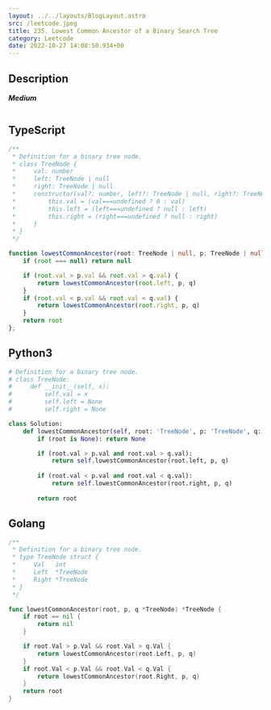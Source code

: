 ```yaml
---
layout: ../../layouts/BlogLayout.astro 
src: /leetcode.jpeg
title: 235. Lowest Common Ancestor of a Binary Search Tree
category: Leetcode 
date: 2022-10-27 14:08:50.934+00 
---
```



## Description
***Medium***
```
```

## TypeScript
```typescript
/**
 * Definition for a binary tree node.
 * class TreeNode {
 *     val: number
 *     left: TreeNode | null
 *     right: TreeNode | null
 *     constructor(val?: number, left?: TreeNode | null, right?: TreeNode | null) {
 *         this.val = (val===undefined ? 0 : val)
 *         this.left = (left===undefined ? null : left)
 *         this.right = (right===undefined ? null : right)
 *     }
 * }
 */

function lowestCommonAncestor(root: TreeNode | null, p: TreeNode | null, q: TreeNode | null): TreeNode | null {
    if (root === null) return null

    if (root.val > p.val && root.val > q.val) {
        return lowestCommonAncestor(root.left, p, q)
    }
    if (root.val < p.val && root.val < q.val) {
        return lowestCommonAncestor(root.right, p, q)
    }
    return root
};
```
## Python3
```python
# Definition for a binary tree node.
# class TreeNode:
#     def __init__(self, x):
#         self.val = x
#         self.left = None
#         self.right = None

class Solution:
    def lowestCommonAncestor(self, root: 'TreeNode', p: 'TreeNode', q: 'TreeNode') -> 'TreeNode':
        if (root is None): return None

        if (root.val > p.val and root.val > q.val):
            return self.lowestCommonAncestor(root.left, p, q)
        
        if (root.val < p.val and root.val < q.val):
            return self.lowestCommonAncestor(root.right, p, q)
        
        return root
```

## Golang
```go
/**
 * Definition for a binary tree node.
 * type TreeNode struct {
 *     Val   int
 *     Left  *TreeNode
 *     Right *TreeNode
 * }
 */

func lowestCommonAncestor(root, p, q *TreeNode) *TreeNode {
	if root == nil {
        return nil
    }

    if root.Val > p.Val && root.Val > q.Val {
        return lowestCommonAncestor(root.Left, p, q)
    }
    if root.Val < p.Val && root.Val < q.Val {
        return lowestCommonAncestor(root.Right, p, q)
    }
    return root
}
```
